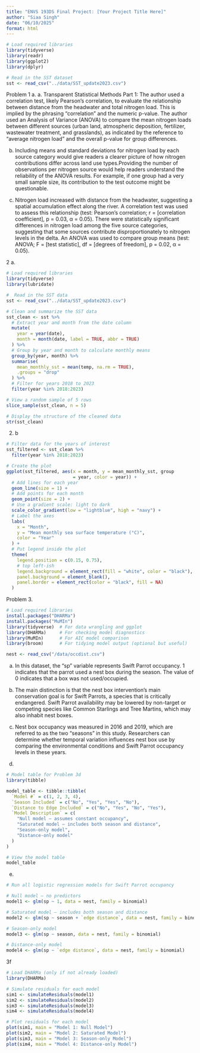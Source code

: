 ```yaml
---
title: "ENVS 193DS Final Project: [Your Project Title Here]"
author: "Siaa Singh"
date: "06/10/2025"
format: html
---
```

```r
# Load required libraries
library(tidyverse)
library(readr)
library(ggplot2)
library(dplyr)

# Read in the SST dataset
sst <- read_csv("../data/SST_update2023.csv")
```

Problem 1 
a. a. Transparent Statistical Methods
Part 1: The author used a correlation test, likely Pearson’s correlation, to evaluate the 
relationship between distance from the headwater and total nitrogen load. This is implied by the phrasing “correlation” and the numeric p-value. The author used an Analysis of Variance (ANOVA) to 
compare the mean nitrogen loads between different sources (urban land, atmospheric deposition, fertilizer, wastewater treatment, and grasslands), as indicated by the reference to 
“average nitrogen load” and the overall p-value for group differences.

b. Including means and standard deviations for nitrogen load by each source category would give readers a clearer picture of how nitrogen contributions differ across land use types.Providing the number of observations per nitrogen source would help readers understand the reliability of the ANOVA results. For example, if one group had a very small sample size, its contribution to the test outcome might be questionable.

c. Nitrogen load increased with distance from the headwater, suggesting a spatial accumulation effect along the river. A correlation test was used to assess this relationship 
(test: Pearson’s correlation; r = [correlation coefficient], p = 0.03, α = 0.05).
There were statistically significant differences in nitrogen load among the five source categories, suggesting that some sources contribute disproportionately to nitrogen levels in the delta. 
An ANOVA was used to compare group means (test: ANOVA; F = [test statistic], df = 
[degrees of freedom], p = 0.02, α = 0.05).


2 a. 

```r
# Load required libraries
library(tidyverse)
library(lubridate)

#  Read in the SST data
sst <- read_csv("../data/SST_update2023.csv")

# Clean and summarize the SST data
sst_clean <- sst %>%
  # Extract year and month from the date column
  mutate(
    year = year(date),
    month = month(date, label = TRUE, abbr = TRUE)
  ) %>%
  # Group by year and month to calculate monthly means
  group_by(year, month) %>%
  summarise(
    mean_monthly_sst = mean(temp, na.rm = TRUE),
    .groups = "drop"
  ) %>%
  # Filter for years 2018 to 2023
  filter(year %in% 2018:2023)

# View a random sample of 5 rows
slice_sample(sst_clean, n = 5)

# Display the structure of the cleaned data
str(sst_clean)

```

2. b 
```r
# Filter data for the years of interest
sst_filtered <- sst_clean %>%
  filter(year %in% 2018:2023)

# Create the plot
ggplot(sst_filtered, aes(x = month, y = mean_monthly_sst, group
                         = year, color = year)) +
  # Add lines for each year
  geom_line(size = 1) +
  # Add points for each month
  geom_point(size = 2) +
  # Use a gradient scale: light to dark
  scale_color_gradient(low = "lightblue", high = "navy") +
  # Label the axes
  labs(
    x = "Month",
    y = "Mean monthly sea surface temperature (°C)",
    color = "Year"
  ) +
  # Put legend inside the plot
  theme(
    legend.position = c(0.15, 0.75),  
    # top left-ish
    legend.background = element_rect(fill = "white", color = "black"),
    panel.background = element_blank(),
    panel.border = element_rect(color = "black", fill = NA)
  )

```

Problem 3. 

```r
# Load required libraries
install.packages("DHARMa")
install.packages("MuMIn")
library(tidyverse)  # For data wrangling and ggplot
library(DHARMa)     # For checking model diagnostics
library(MuMIn)      # For AIC model comparison
library(broom)      # For tidying model output (optional but useful)

```

```r
nest <- read_csv("/data/occdist.csv")
```

a. In this dataset, the "sp" variable represents Swift Parrot occupancy.
1 indicates that the parrot used a nest box during the season. The value of 
0 indicates that a box was not used/occupied. 

b. The main distinction is that the nest box intervention's main conservation goal is 
for Swift Parrots, a species that is critically endangered. 
Swift Parrot availability may be lowered by non-target or competing species 
like Common Starlings and Tree Martins, which may also inhabit nest boxes.

c. Nest box occupancy was measured in 2016 and 2019, which are referred to as the two "seasons" in this study. Researchers can determine whether temporal variation influences nest box use by comparing the environmental conditions and Swift Parrot occupancy levels in these years.

d. 
```r
# Model table for Problem 3d
library(tibble)

model_table <- tibble::tibble(
  `Model #` = c(1, 2, 3, 4),
  `Season Included` = c("No", "Yes", "Yes", "No"),
  `Distance to Edge Included` = c("No", "Yes", "No", "Yes"),
  `Model Description` = c(
    "Null model — assumes constant occupancy",
    "Saturated model — includes both season and distance",
    "Season-only model",
    "Distance-only model"
  )
)

# View the model table
model_table

```

e. 
```r
# Run all logistic regression models for Swift Parrot occupancy

# Null model – no predictors
model1 <- glm(sp ~ 1, data = nest, family = binomial)

# Saturated model – includes both season and distance
model2 <- glm(sp ~ season + `edge distance`, data = nest, family = binomial)

# Season-only model
model3 <- glm(sp ~ season, data = nest, family = binomial)

# Distance-only model
model4 <- glm(sp ~ `edge distance`, data = nest, family = binomial)

```

3f 
```r
# Load DHARMa (only if not already loaded)
library(DHARMa)

# Simulate residuals for each model
sim1 <- simulateResiduals(model1)
sim2 <- simulateResiduals(model2)
sim3 <- simulateResiduals(model3)
sim4 <- simulateResiduals(model4)

# Plot residuals for each model
plot(sim1, main = "Model 1: Null Model")
plot(sim2, main = "Model 2: Saturated Model")
plot(sim3, main = "Model 3: Season-only Model")
plot(sim4, main = "Model 4: Distance-only Model")

```


